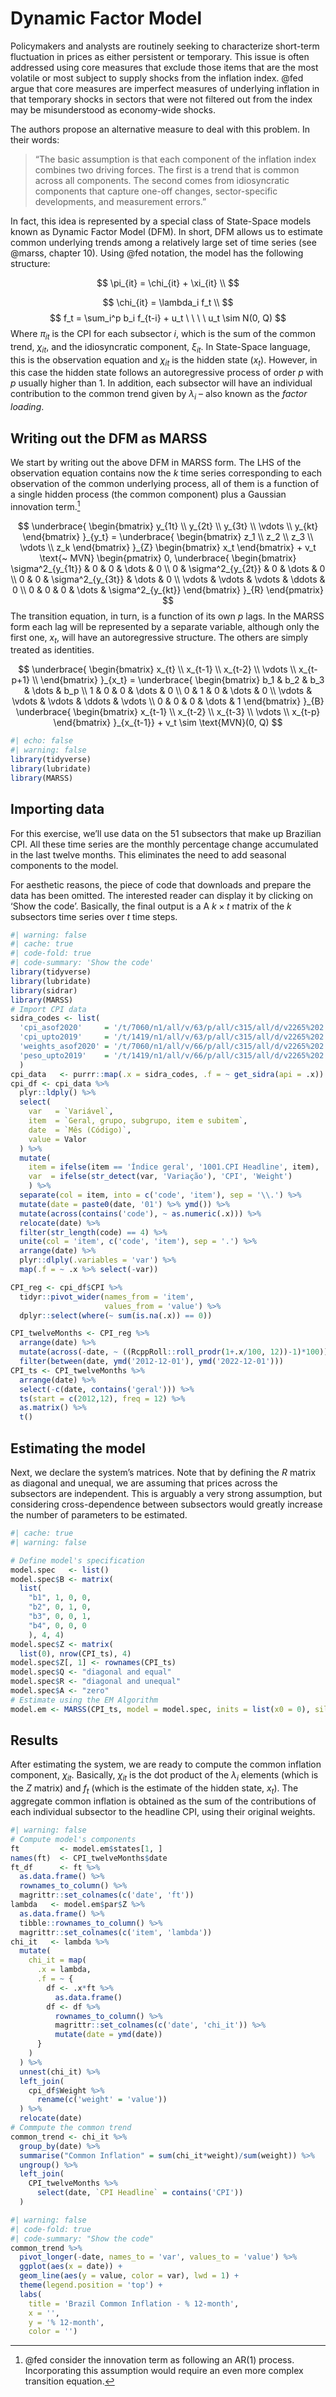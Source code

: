 # Dynamic Factor Model

Policymakers and analysts are routinely seeking to characterize short-term fluctuation in prices as either persistent or temporary. This issue is often addressed using core measures that exclude those items that are the most volatile or most subject to supply shocks from the inflation index. @fed argue that core measures are imperfect measures of underlying inflation in that temporary shocks in sectors that were not filtered out from the index may be misunderstood as economy-wide shocks.

The authors propose an alternative measure to deal with this problem. In their words:

> "The basic assumption is that each component of the inflation index combines two driving forces. The first is a trend that is common across all components. The second comes from idiosyncratic components that capture one-off changes, sector-specific developments, and measurement errors."

In fact, this idea is represented by a special class of State-Space models known as Dynamic Factor Model (DFM). In short, DFM allows us to estimate common underlying trends among a relatively large set of time series (see @marss, chapter 10). Using @fed notation, the model has the following structure:

$$ 
\pi_{it} = \chi_{it} + \xi_{it} \\
$$

$$
\chi_{it} = \lambda_i f_t \\
$$ $$
f_t = \sum_i^p b_i f_{t-i} + u_t \ \ \ \ u_t \sim N(0, Q)
$$ Where $\pi_{it}$ is the CPI for each subsector $i$, which is the sum of the common trend, $\chi_{it}$, and the idiosyncratic component, $\xi_{it}$. In State-Space language, this is the observation equation and $\chi_{it}$ is the hidden state ($x_t$). However, in this case the hidden state follows an autoregressive process of order $p$ with $p$ usually higher than 1. In addition, each subsector will have an individual contribution to the common trend given by $\lambda_i$ -- also known as the *factor loading*.

## Writing out the DFM as MARSS

We start by writing out the above DFM in MARSS form. The LHS of the observation equation contains now the $k$ time series corresponding to each observation of the common underlying process, all of them is a function of a single hidden process (the common component) plus a Gaussian innovation term.[^ss_common-1]

[^ss_common-1]: @fed consider the innovation term as following an AR(1) process. Incorporating this assumption would require an even more complex transition equation.

$$
\underbrace{
\begin{bmatrix} 
y_{1t} \\
y_{2t} \\
y_{3t} \\
\vdots \\
y_{kt}
\end{bmatrix}
}_{y_t}
=
\underbrace{
\begin{bmatrix} 
z_1 \\
z_2 \\
z_3 \\
\vdots \\
z_k
\end{bmatrix}
}_{Z}
\begin{bmatrix} 
x_t
\end{bmatrix}
+
v_t \text{~ MVN}
\begin{pmatrix}
0,
\underbrace{
\begin{bmatrix} 
\sigma^2_{y_{1t}} & 0 & 0 & \dots & 0 \\
0 & \sigma^2_{y_{2t}} & 0 & \dots & 0 \\
0 & 0 & \sigma^2_{y_{3t}} & \dots & 0 \\
\vdots & \vdots & \vdots & \ddots &  0 \\
0 & 0 & 0 & \dots & \sigma^2_{y_{kt}}
\end{bmatrix}
}_{R}
\end{pmatrix}
$$ The transition equation, in turn, is a function of its own $p$ lags. In the MARSS form each lag will be represented by a separate variable, although only the first one, $x_t$, will have an autoregressive structure. The others are simply treated as identities.

$$
\underbrace{
\begin{bmatrix} 
x_{t} \\
x_{t-1} \\
x_{t-2} \\
\vdots \\
x_{t-p+1} \\
\end{bmatrix}
}_{x_t}
=
\underbrace{
\begin{bmatrix} 
b_1 & b_2 & b_3 & \dots & b_p \\
1 & 0 & 0 & \dots & 0 \\
0 & 1 & 0 & \dots & 0 \\
\vdots & \vdots & \vdots & \ddots & \vdots \\
0 & 0 & 0 & \dots & 1
\end{bmatrix}
}_{B}
\underbrace{
\begin{bmatrix} 
x_{t-1} \\
x_{t-2} \\
x_{t-3} \\
\vdots \\
x_{t-p}
\end{bmatrix}
}_{x_{t-1}}
+
v_t \sim \text{MVN}(0, Q)
$$

```{r}
#| echo: false
#| warning: false
library(tidyverse)
library(lubridate)
library(MARSS)
```

## Importing data

For this exercise, we'll use data on the 51 subsectors that make up Brazilian CPI. All these time series are the monthly percentage change accumulated in the last twelve months. This eliminates the need to add seasonal components to the model.

For aesthetic reasons, the piece of code that downloads and prepare the data has been omitted. The interested reader can display it by clicking on 'Show the code'. Basically, the final output is a A $k \times t$ matrix of the $k$ subsectors time series over $t$ time steps.

```{r}
#| warning: false
#| cache: true
#| code-fold: true
#| code-summary: 'Show the code'
library(tidyverse)
library(lubridate)
library(sidrar)
library(MARSS)
# Import CPI data
sidra_codes <- list(
  'cpi_asof2020'     = '/t/7060/n1/all/v/63/p/all/c315/all/d/v2265%202',
  'cpi_upto2019'     = '/t/1419/n1/all/v/63/p/all/c315/all/d/v2265%202',
  'weights_asof2020' = '/t/7060/n1/all/v/66/p/all/c315/all/d/v2265%202',
  'peso_upto2019'    = '/t/1419/n1/all/v/66/p/all/c315/all/d/v2265%202'
  )
cpi_data   <- purrr::map(.x = sidra_codes, .f = ~ get_sidra(api = .x))
cpi_df <- cpi_data %>% 
  plyr::ldply() %>% 
  select(
    var   = `Variável`, 
    item  = `Geral, grupo, subgrupo, item e subitem`,
    date  = `Mês (Código)`,
    value = Valor
  ) %>% 
  mutate(
    item = ifelse(item == 'Índice geral', '1001.CPI Headline', item),
    var  = ifelse(str_detect(var, 'Variação'), 'CPI', 'Weight')
    ) %>% 
  separate(col = item, into = c('code', 'item'), sep = '\\.') %>% 
  mutate(date = paste0(date, '01') %>% ymd()) %>% 
  mutate(across(contains('code'), ~ as.numeric(.x))) %>% 
  relocate(date) %>%
  filter(str_length(code) == 4) %>% 
  unite(col = 'item', c('code', 'item'), sep = '.') %>% 
  arrange(date) %>% 
  plyr::dlply(.variables = 'var') %>% 
  map(.f = ~ .x %>% select(-var))

CPI_reg <- cpi_df$CPI %>% 
  tidyr::pivot_wider(names_from = 'item', 
                     values_from = 'value') %>% 
  dplyr::select(where(~ sum(is.na(.x)) == 0))

CPI_twelveMonths <- CPI_reg %>% 
  arrange(date) %>% 
  mutate(across(-date, ~ ((RcppRoll::roll_prodr(1+.x/100, 12))-1)*100)) %>% 
  filter(between(date, ymd('2012-12-01'), ymd('2022-12-01')))
CPI_ts <- CPI_twelveMonths %>% 
  arrange(date) %>%
  select(-c(date, contains('geral'))) %>%
  ts(start = c(2012,12), freq = 12) %>% 
  as.matrix() %>% 
  t()
```

## Estimating the model

Next, we declare the system's matrices. Note that by defining the $R$ matrix as diagonal and unequal, we are assuming that prices across the subsectors are independent. This is arguably a very strong assumption, but considering cross-dependence between subsectors would greatly increase the number of parameters to be estimated.

```{r}
#| cache: true
#| warning: false

# Define model's specification
model.spec   <- list()
model.spec$B <- matrix(
  list(
    "b1", 1, 0, 0, 
    "b2", 0, 1, 0, 
    "b3", 0, 0, 1, 
    "b4", 0, 0, 0
    ), 4, 4)
model.spec$Z <- matrix(
  list(0), nrow(CPI_ts), 4)
model.spec$Z[, 1] <- rownames(CPI_ts)
model.spec$Q <- "diagonal and equal"
model.spec$R <- "diagonal and unequal"
model.spec$A <- "zero" 
# Estimate using the EM Algorithm
model.em <- MARSS(CPI_ts, model = model.spec, inits = list(x0 = 0), silent = TRUE)
```

## Results

After estimating the system, we are ready to compute the common inflation component, $\chi_{it}$. Basically, $\chi_{it}$ is the dot product of the $\lambda_i$ elements (which is the $Z$ matrix) and $f_t$ (which is the estimate of the hidden state, $x_t$). The aggregate common inflation is obtained as the sum of the contributions of each individual subsector to the headline CPI, using their original weights.

```{r}
#| warning: false
# Compute model's components
ft         <- model.em$states[1, ]
names(ft)  <- CPI_twelveMonths$date
ft_df      <- ft %>% 
  as.data.frame() %>% 
  rownames_to_column() %>% 
  magrittr::set_colnames(c('date', 'ft'))
lambda   <- model.em$par$Z %>% 
  as.data.frame() %>% 
  tibble::rownames_to_column() %>% 
  magrittr::set_colnames(c('item', 'lambda'))
chi_it   <- lambda %>% 
  mutate(
    chi_it = map(
      .x = lambda, 
      .f = ~ {
        df <- .x*ft %>% 
          as.data.frame()
        df <- df %>% 
          rownames_to_column() %>% 
          magrittr::set_colnames(c('date', 'chi_it')) %>% 
          mutate(date = ymd(date))
      }
    ) 
  ) %>% 
  unnest(chi_it) %>% 
  left_join(
    cpi_df$Weight %>% 
      rename(c('weight' = 'value'))
  ) %>% 
  relocate(date)
# Commpute the common trend
common_trend <- chi_it %>% 
  group_by(date) %>% 
  summarise("Common Inflation" = sum(chi_it*weight)/sum(weight)) %>%  
  ungroup() %>% 
  left_join(
    CPI_twelveMonths %>% 
      select(date, `CPI Headline` = contains('CPI'))
  )
```

```{r}
#| warning: false
#| code-fold: true
#| code-summary: "Show the code"
common_trend %>% 
  pivot_longer(-date, names_to = 'var', values_to = 'value') %>% 
  ggplot(aes(x = date)) +
  geom_line(aes(y = value, color = var), lwd = 1) +
  theme(legend.position = 'top') +
  labs(
    title = 'Brazil Common Inflation - % 12-month',
    x = '',
    y = '% 12-month',
    color = '')
```
